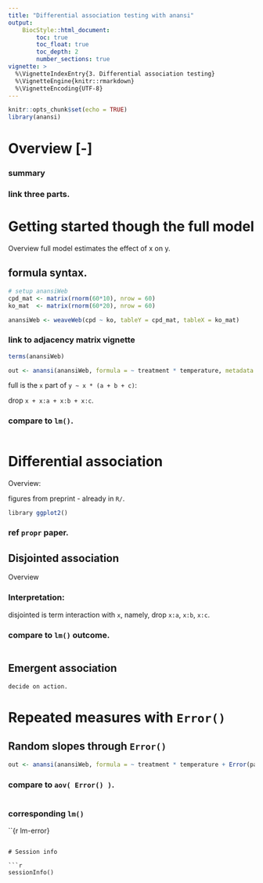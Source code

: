 ```yaml
---
title: "Differential association testing with anansi"
output:
    BiocStyle::html_document:
        toc: true
        toc_float: true
        toc_depth: 2
        number_sections: true
vignette: >
  %\VignetteIndexEntry{3. Differential association testing}
  %\VignetteEngine{knitr::rmarkdown}
  %\VignetteEncoding{UTF-8}
---
```


<style>
body {
text-align: justify}
</style>

```r
knitr::opts_chunk$set(echo = TRUE)
library(anansi)
```

# Overview [-]

### summary 

### link three parts. 

# Getting started though the full model
Overview
full model estimates the effect of x on y.

## formula syntax. 

```r
# setup anansiWeb
cpd_mat <- matrix(rnorm(60*10), nrow = 60)
ko_mat  <- matrix(rnorm(60*20), nrow = 60)

anansiWeb <- weaveWeb(cpd ~ ko, tableY = cpd_mat, tableX = ko_mat) 
```

### link to adjacency matrix vignette

```r
terms(anansiWeb) 
```

```r
out <- anansi(anansiWeb, formula = ~ treatment * temperature, metadata = metadata)
```

full is the `x` part of `y ~ x * (a + b + c)`:

drop `x + x:a + x:b + x:c`. 

### compare to `lm()`. 

```r

```

# Differential association 
Overview:

figures from preprint - already in `R/`. 

```r
library ggplot2() 
```

### ref `propr` paper.

## Disjointed association
Overview

### Interpretation:
disjointed is term interaction with `x`, namely, drop `x:a`, `x:b`, `x:c`. 

### compare to `lm()` outcome.

```r

```

## Emergent association
    decide on action. 

# Repeated measures with `Error()`

## Random slopes through `Error()`

```r

out <- anansi(anansiWeb, formula = ~ treatment * temperature + Error(participant_id), metadata = metadata)

```

### compare to `aov( Error() )`.

```r

```

### corresponding `lm()`

``{r lm-error} 

```

# Session info

```r
sessionInfo()
```
